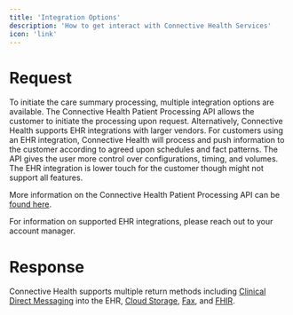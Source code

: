 ```yaml
---
title: 'Integration Options'
description: 'How to get interact with Connective Health Services'
icon: 'link'
---
```


# Request

To initiate the care summary processing, multiple integration options
are available. The Connective Health Patient Processing API
allows the customer to initiate the processing upon request.
Alternatively, Connective Health supports EHR integrations with larger vendors.
For customers using an EHR integration, Connective Health will process and push
information to the customer according to agreed upon schedules and fact patterns.
The API gives the user more control over configurations, timing, and volumes. The
EHR integration is lower touch for the customer though might not support all features.

More information on the Connective Health Patient Processing API can be [found here](/scheduled-appointments/introduction).

For information on supported EHR integrations, please reach out to your account manager.

# Response
Connective Health supports multiple return methods including [Clinical Direct Messaging](/responses/clinical-direct-messaging)
into the EHR, [Cloud Storage](/responses/cloud-storage), [Fax](/responses/fax), and [FHIR](/product/fhir-data).
